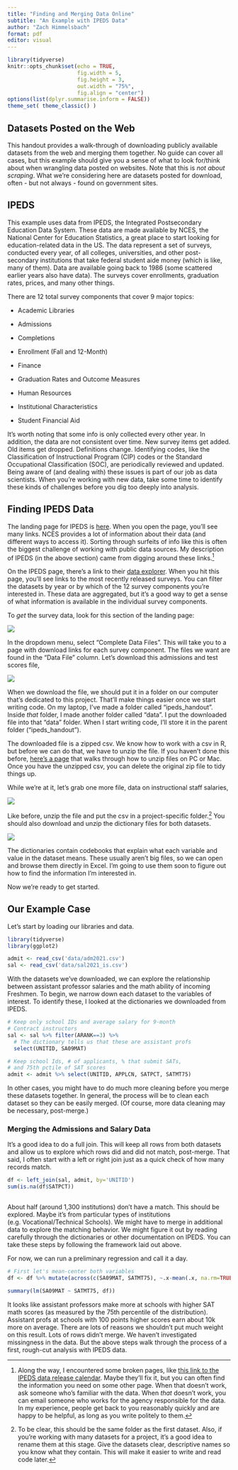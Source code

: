 ```yaml
---
title: "Finding and Merging Data Online"
subtitle: "An Example with IPEDS Data"
author: "Zach Himmelsbach"
format: pdf
editor: visual
---
```


```r
library(tidyverse)
knitr::opts_chunk$set(echo = TRUE, 
                      fig.width = 5,
                      fig.height = 3,
                      out.width = "75%", 
                      fig.align = "center")
options(list(dplyr.summarise.inform = FALSE))
theme_set( theme_classic() )

```

## Datasets Posted on the Web

This handout provides a walk-through of downloading publicly available datasets from the web and merging them together. No guide can cover all cases, but this example should give you a sense of what to look for/think about when wrangling data posted on websites. Note that this is *not about scraping*. What we're considering here are datasets posted for download, often - but not always - found on government sites.

## IPEDS

This example uses data from IPEDS, the Integrated Postsecondary Education Data System. These data are made available by NCES, the National Center for Education Statistics, a great place to start looking for education-related data in the US. The data represent a set of surveys, conducted every year, of all colleges, universities, and other post-secondary institutions that take federal student aide money (which is like, many of them). Data are available going back to 1986 (some scattered earlier years also have data). The surveys cover enrollments, graduation rates, prices, and many other things.

There are 12 total survey components that cover 9 major topics:

-   Academic Libraries

-   Admissions

-   Completions

-   Enrollment (Fall and 12-Month)

-   Finance

-   Graduation Rates and Outcome Measures

-   Human Resources

-   Institutional Characteristics

-   Student Financial Aid

It's worth noting that some info is only collected every other year. In addition, the data are not consistent over time. New survey items get added. Old items get dropped. Definitions change. Identifying codes, like the Classification of Instructional Program (CIP) codes or the Standard Occupational Classification (SOC), are periodically reviewed and updated. Being aware of (and dealing with) these issues is part of our job as data scientists. When you're working with new data, take some time to identify these kinds of challenges before you dig too deeply into analysis.

## Finding IPEDS Data

The landing page for IPEDS is [here](https://nces.ed.gov/ipeds/use-the-data). When you open the page, you'll see many links. NCES provides a lot of information about their data (and different ways to access it). Sorting through surfeits of info like this is often the biggest challenge of working with public data sources. My description of IPEDS (in the above section) came from digging around these links.[^ipeds_data-1]

[^ipeds_data-1]: Along the way, I encountered some broken pages, like [this link to the IPEDS data release calendar](https://surveys.nces.ed.gov/ipeds/ViewContent.aspx?contentId=21). Maybe they'll fix it, but you can often find the information you need on some other page. When that doesn't work, ask someone who's familiar with the data. When *that* doesn't work, you can email someone who works for the agency responsible for the data. In my experience, people get back to you reasonably quickly and are happy to be helpful, as long as you write politely to them.

On the IPEDS page, there's a link to their [data explorer](https://nces.ed.gov/ipeds/Search). When you hit this page, you'll see links to the most recently released surveys. You can filter the datasets by year or by which of the 12 survey components you're interested in. These data are aggregated, but it's a good way to get a sense of what information is available in the individual survey components.

To *get* the survey data, look for this section of the landing page:

![](image/ipeds_image/survey_download.png)

In the dropdown menu, select "Complete Data Files". This will take you to a page with download links for each survey component. The files we want are found in the "Data File" column. Let's download this admissions and test scores file,

![](image/ipeds_image/admissions_and_test_scores.png)

When we download the file, we should put it in a folder on our computer that's dedicated to this project. That'll make things easier once we start writing code. On my laptop, I've made a folder called "ipeds_handout". Inside *that* folder, I made another folder called "data". I put the downloaded file into that "data" folder. When I start writing code, I'll store it in the parent folder ("ipeds_handout").

The downloaded file is a zipped csv. We know how to work with a csv in R, but before we can do that, we have to unzip the file. If you haven't done this before, [here's a page](https://www.filecenter.com/blog/how-to-unzip-files-mac-iphone-android-windows/) that walks through how to unzip files on PC or Mac. Once you have the unzipped csv, you can delete the original zip file to tidy things up.

While we're at it, let's grab one more file, data on instructional staff salaries,

![](image/ipeds_image/instructional_salaries.png)

Like before, unzip the file and put the csv in a project-specific folder.[^ipeds_data-2] You should also download and unzip the dictionary files for both datasets.

[^ipeds_data-2]: To be clear, this should be the same folder as the first dataset. Also, if you're working with many datasets for a project, it's a good idea to rename them at this stage. Give the datasets clear, descriptive names so you know what they contain. This will make it easier to write and read code later.

![](image/ipeds_image/dictionary_download.png)

The dictionaries contain codebooks that explain what each variable and value in the dataset means. These usually aren't big files, so we can open and browse them directly in Excel. I'm going to use them soon to figure out how to find the information I'm interested in.

Now we're ready to get started.

## Our Example Case

Let's start by loading our libraries and data.

```r
library(tidyverse)
library(ggplot2)
```

```r
admit <- read_csv('data/adm2021.csv')
sal <- read_csv('data/sal2021_is.csv')
```

With the datasets we've downloaded, we can explore the relationship between assistant professor salaries and the math ability of incoming Freshmen. To begin, we narrow down each dataset to the variables of interest. To identify these, I looked at the dictionaries we downloaded from IPEDS.

```r
# Keep only school IDs and average salary for 9-month
# Contract instructors
sal <- sal %>% filter(ARANK==3) %>% 
  # The dictionary tells us that these are assistant profs
  select(UNITID, SA09MAT)
```

```r
# Keep school Ids, # of applicants, % that submit SATs,
# and 75th pctile of SAT scores
admit <- admit %>% select(UNITID, APPLCN, SATPCT, SATMT75)
```

In other cases, you might have to do much more cleaning before you merge these datasets together. In general, the process will be to clean each dataset so they can be easily merged. (Of course, more data cleaning may be necessary, post-merge.)

### Merging the Admissions and Salary Data

It's a good idea to do a full join. This will keep all rows from both datasets and allow us to explore which rows did and did not match, post-merge. That said, I often start with a left or right join just as a quick check of how many records match.

```r
df <- left_join(sal, admit, by='UNITID')
sum(is.na(df$SATPCT)) 
 
```

About half (around 1,300 institutions) don't have a match. This should be explored. Maybe it's from particular types of institutions (e.g. Vocational/Technical Schools). We might have to merge in additional data to explore the matching behavior. We might figure it out by reading carefully through the dictionaries or other documentation on IPEDS. You can take these steps by following the framework laid out above.

For now, we can run a preliminary regression and call it a day.

```r
# First let's mean-center both variables
df <- df %>% mutate(across(c(SA09MAT, SATMT75), ~.x-mean(.x, na.rm=TRUE)))

summary(lm(SA09MAT ~ SATMT75, df))
```

It looks like assistant professors make more at schools with higher SAT math scores (as measured by the 75th percentile of the distribution). Assistant profs at schools with 100 points higher scores earn about 10k more on average. There are lots of reasons we shouldn't put much weight on this result. Lots of rows didn't merge. We haven't investigated missingness in the data. But the above steps walk through the process of a first, rough-cut analysis with IPEDS data.
